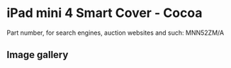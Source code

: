 
# iPad mini 4 Smart Cover - Cocoa

Part number, for search engines, auction websites and such: MNN52ZM/A

## Image gallery

<div style={{ width: '100%', maxWidth: '768px' }}>
<GalleryComponent
    images={[
      {
        original: "/everysource/MNN52.webp",
        thumbnail: "/everypreview/MNN52.webp",
      },
      {
        original: "/everysource/MNN52_AV1_GOLD.webp",
        thumbnail: "/everypreview/MNN52_AV1_GOLD.webp",
      },
      {
        original: "/everysource/MNN52_AV1_SILVER.webp",
        thumbnail: "/everypreview/MNN52_AV1_SILVER.webp",
      },
      {
        original: "/everysource/MNN52_AV1_SPACE_GRAY.webp",
        thumbnail: "/everypreview/MNN52_AV1_SPACE_GRAY.webp",
      },
      {
        original: "/everysource/MNN52_AV2.webp",
        thumbnail: "/everypreview/MNN52_AV2.webp",
      },
      {
        original: "/everysource/MNN52_AV3.webp",
        thumbnail: "/everypreview/MNN52_AV3.webp",
      }
    ]}
  />
</div>